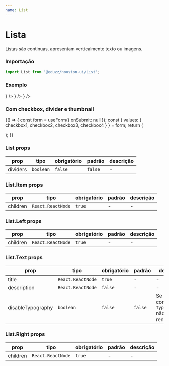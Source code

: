 ```yaml
---
name: List
---
```





# Lista

Listas são continuas, apresentam verticalmente texto ou imagens.

### Importação

```js
import List from '@eduzz/houston-ui/List';
```

### Exemplo

<Playground>
  <List>
    <List.Item>
      <List.Text title='Lorem Ipsum Dolor' description='Lorem Ipsum Dolor' />
      <List.Right
        icon={
          <IconButton>
            <IconHomeOutline />
          </IconButton>
        }
      />
    </List.Item>
    <List.Item>
      <List.Text title='Lorem Ipsum Dolor' description='Lorem Ipsum Dolor' />
      <List.Right
        icon={
          <IconButton>
            <IconHomeOutline />
          </IconButton>
        }
      />
    </List.Item>
    <List.Item>
      <List.Text title='Lorem Ipsum Dolor' description='Lorem Ipsum Dolor' />
      <List.Right
        icon={
          <IconButton>
            <IconHomeOutline />
          </IconButton>
        }
      />
    </List.Item>
  </List>
</Playground>

### Com checkbox, divider e thumbnail

<Playground>
  {() => {
    const form = useForm({ onSubmit: null });
    const {
      values: { checkbox1, checkbox2, checkbox3, checkbox4 }
    } = form;
    return (
      <Form context={form}>
        <List dividers>
          <List.Item isActive={checkbox1} disabled>
            <List.Left>
              <Checkbox name='checkbox1' disabled={!checkbox1} />
            </List.Left>
            <List.Left>
              <Thumbnail src='https://picsum.photos/80' size='md' />
            </List.Left>
            <List.Text title='Lorem Ipsum Dolor' description='Lorem Ipsum Dolor' />
            <List.Right>
              <IconButton>
                <IconHomeOutline />
              </IconButton>
            </List.Right>
          </List.Item>
          <List.Item isActive={checkbox2}>
            <List.Left>
              <Checkbox name='checkbox2' />
            </List.Left>
            <List.Left>
              <Thumbnail src='https://picsum.photos/80' size='md' />
            </List.Left>
            <List.Text title='Lorem Ipsum Dolor' description='Lorem Ipsum Dolor' />
            <List.Right>
              <IconButton>
                <IconHomeOutline />
              </IconButton>
            </List.Right>
          </List.Item>
          <List.Item isActive={checkbox3}>
            <List.Left>
              <Checkbox name='checkbox3' />
            </List.Left>
            <List.Left>
              <Thumbnail src='https://picsum.photos/80' size='md' />
            </List.Left>
            <List.Text title='Lorem Ipsum Dolor' description='Lorem Ipsum Dolor' />
            <List.Right>
              <IconButton>
                <IconHomeOutline />
              </IconButton>
            </List.Right>
          </List.Item>
          <List.Item isActive={checkbox4}>
            <List.Left>
              <Checkbox name='checkbox4' />
            </List.Left>
            <List.Left>
              <Thumbnail src='https://picsum.photos/80' size='md' />
            </List.Left>
            <List.Text title='Lorem Ipsum Dolor' description='Lorem Ipsum Dolor' />
            <List.Right>
              <IconButton>
                <IconHomeOutline />
              </IconButton>
            </List.Right>
          </List.Item>
        </List>
      </Form>
    );
  }}
</Playground>

### List props

| prop     | tipo      | obrigatório | padrão  | descrição |
| -------- | --------- | ----------- | ------- | --------- |
| dividers | `boolean` | `false`     | `false` | -         |

### List.Item props

| prop     | tipo              | obrigatório | padrão | descrição |
| -------- | ----------------- | ----------- | ------ | --------- |
| children | `React.ReactNode` | `true`      | -      | -         |

### List.Left props

| prop     | tipo              | obrigatório | padrão | descrição |
| -------- | ----------------- | ----------- | ------ | --------- |
| children | `React.ReactNode` | `true`      | -      | -         |

### List.Text props

| prop              | tipo              | obrigatório | padrão  | descrição                                                  |
| ----------------- | ----------------- | ----------- | ------- | ---------------------------------------------------------- |
| title             | `React.ReactNode` | `true`      | -       | -                                                          |
| description       | `React.ReactNode` | `false`     | -       | -                                                          |
| disableTypography | `boolean`         | `false`     | `false` | Se `true`, o componente `Typography` não será renderizado. |

### List.Right props

| prop     | tipo              | obrigatório | padrão | descrição |
| -------- | ----------------- | ----------- | ------ | --------- |
| children | `React.ReactNode` | `true`      | -      | -         |
